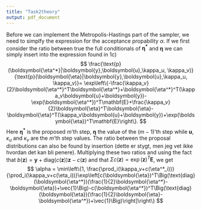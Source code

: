 ```yaml
---
title: "Task2theory"
output: pdf_document
---
```


Before we can implement the Metropolis-Hastings part of the sampler, we need to simplfy the expression for the acceptance propability $\alpha$. If we first consider the ratio between true the full conditionals of $\boldsymbol{\eta^*}$ and $\boldsymbol{\eta}$ we can simply insert into the expression found in 1c)
$$
\frac{\text{p}(\boldsymbol{\eta^*}|\boldsymbol{y},\boldsymbol{u},\kappa_u, \kappa_v)}{\text{p}(\boldsymbol{\eta}|\boldsymbol{y},\boldsymbol{u},\kappa_u, \kappa_v)}=
\exp\left\{-\frac{\kappa_v}{2}\boldsymbol{\eta^*}^T\boldsymbol{\eta^*}+\boldsymbol{\eta^*}^T(\kappa_v\boldsymbol{u}+\boldsymbol{y})-\exp(\boldsymbol{\eta^*})^T\mathbf{E}+\frac{\kappa_v}{2}\boldsymbol{\eta}^T\boldsymbol{\eta}-\boldsymbol{\eta}^T(\kappa_v\boldsymbol{u}+\boldsymbol{y})+\exp(\boldsymbol{\eta})^T\mathbf{E}\right\}.
$$
Here $\boldsymbol{\eta^*}$ is the proposed $m$'th step, $\boldsymbol{\eta}$ the value of the $(m-1)$'th step while $\boldsymbol{u}$, $\kappa_u$ and $\kappa_v$ are the $m$'th step values. The ratio between the proposal distributions can also be found by insertion
\begin{align*}
\frac{\text{q}(\boldsymbol{\eta}|\boldsymbol{\eta^*},\boldsymbol{y},\boldsymbol{u},\kappa_u, \kappa_v)}{\text{q}(\boldsymbol{\eta^*}|\boldsymbol{\eta},\boldsymbol{y},\boldsymbol{u},\kappa_u, \kappa_v)}=& \frac{\Big|\kappa_v\text{I}+\text{diag}(c(\boldsymbol{\eta^*}))\Big|^\frac{1}{2}}{\Big|\kappa_v\text{I}+\text{diag}(c(\boldsymbol{\eta}))\Big|^\frac{1}{2}}\cdot \\ &\exp\Big\{-\frac{1}{2}\boldsymbol{\eta}^T\Big(\kappa_v\text{I}+\text{diag}(c(\boldsymbol{\eta^*}))\Big)\boldsymbol{\eta}+\boldsymbol{\eta}^T(\kappa_u\boldsymbol{u}+b(\boldsymbol{\eta^*}))+\\ &\frac{1}{2}\boldsymbol{\eta^*}^T\Big(\kappa_v\text{I}+\text{diag}(c(\boldsymbol{\eta}))\Big)\boldsymbol{\eta^*}-\boldsymbol{\eta^*}^T(\kappa_u\boldsymbol{u}+b(\boldsymbol{\eta}))\Big\}.
\end{align*}
(dette er stygt, men jeg vet ikke hvordan det kan bli penere). Multiplying these two ratios and using the fact that $b(\boldsymbol{z})=\boldsymbol{y}+\text{diag}(c(\boldsymbol{z}))\boldsymbol{z}-c(\boldsymbol{z})$ and that $\Sigma c(\boldsymbol{z}) = \exp(\boldsymbol{z})^T\mathbf{E}$, we get
$$
\alpha = \min\left\{1, \frac{\prod_i(\kappa_v+c(\eta^*_i))}{\prod_i(\kappa_v+c(\eta_i))}\exp\left[c(\boldsymbol{\eta})^T\Big(\text{diag}(\boldsymbol{\eta^*})(\frac{1}{2}\boldsymbol{\eta^*}-\boldsymbol{\eta})+\vec{1}\Big)-c(\boldsymbol{\eta^*})^T\Big(\text{diag}(\boldsymbol{\eta})(\frac{1}{2}\boldsymbol{\eta}-\boldsymbol{\eta^*})+\vec{1}\Big)\right]\right\}
$$





